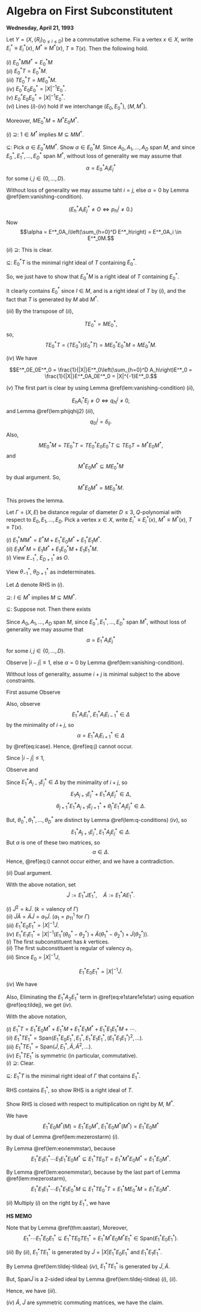 # Algebra on First Subconstitutent {#lec33}
**Wednesday, April 21, 1993** 

:::{.lemma #mezerostarm}
Let $Y = (X, \{R_i\}_{0\leq i\leq D})$ be a commutative scheme. Fix a vertex $x\in X$, write $E^*_i\equiv E^*_i(x)$, $M^* \equiv M^*(x)$, $T\equiv T(x)$. Then the following hold.

| $(i)$ $E^*_0MM^* = E^*_0M$

| $(ii)$ $E^*_0T = E^*_0M$.

| $(iii)$ $TE^*_0T = ME^*_0M$.

| $(iv)$ $E^*_0E_0E^*_0 = |X|^{-1}E^*_0$.

| $(v)$ $E^*_0E_0E^*_0 = |X|^{-1}E^*_0$.

| $(vi)$ Lines $(i)$-$(iv)$ hold if we interchange $(E_0, E^*_0)$, $(M, M^*)$.

Moreover, $ME^*_0M = M^*E_0M^*$.
:::

:::{.proof}
| $(i)$ $\supseteq$: $1\in M^*$ implies $M\subseteq MM^*$.

$\subseteq$: Pick $\alpha\in E^*_0MM^*$. Show $\alpha\in E^*_0M$. Since $A_0, A_1, \ldots, A_D$ span $M$, and since $E^*_0, E^*_1, \ldots, E^*_D$ span $M^*$, without loss of generality we may assume that 
$$\alpha = E^*_0A_iE^*_j$$
for some $i,j\in \{0, \ldots, D\}$.

Without loss of generality we may assume taht $i = j$, else $\alpha = 0$ by Lemma \@ref(lem:vanishing-condition).

$$(E^*_hA_iE^*_j \neq O \Leftrightarrow p^j_{hi}\neq 0.)$$

Now 
$$\alpha = E^*_0A_i\left(\sum_{h=0}^D E^*_h\right) = E^*_0A_i \in E^*_0M.$$

| $(ii)$ $\supseteq$: This is clear.

$\subseteq$: $E^*_0T$ is the minimal right ideal of $T$ containing $E^*_0$.

So, we just have to show that $E^*_0M$ is a right ideal of $T$ containing $E^*_0$.

It clearly contains $E^*_0$ since $I\in M$, and is a right ideal of $T$ by $(i)$, and the fact that $T$ is generated by $M$ abd $M^*$.

| $(iii)$ By the transpose of $(ii)$,
$$TE^*_0 = ME^*_0,$$
so, 
$$TE^*_0T = (TE^*_0)(E^*_0T) = ME^*_0E^*_0M = ME^*_0M.$$

| $(iv)$ We have
$$E^*_0E_0E^*_0 = \frac{1}{|X|}E^*_0\left(\sum_{h=0}^D A_h\right)E^*_0 = \frac{1}{|X|}E^*_0A_0E^*_0 = |X|^{-1}E^*_0.$$

| $(v)$ The first part is clear by using Lemma \@ref(lem:vanishing-condition) $(ii)$, 
$$E_hA^*_iE_j\neq O \Leftrightarrow q^j_{hi} \neq 0,$$
and Lemma \@ref(lem:phijqhij2) $(iii)$,
$$q^j_{0i} = \delta_{ij}.$$

Also,
$$ME^*_0M = TE^*_0T = TE^*_0E_0E^*_0T \subseteq TE_0T = M^*E_0M^*,$$
and 
$$M^*E_0M^* \subseteq ME^*_0M$$
by dual argument.
So, 
$$M^*E_0M^* = ME^*_0M.$$

This proves the lemma.
:::

:::{.lemma #eonemmstar}
Let $\Gamma = (X, E)$ be distance regular of diameter $D\leq 3$, $Q$-polynomial with respect to $E_0, E_1, \ldots, E_D$. Pick a vertex $x\in X$, 
write $E^*_i\equiv E^*_i(x)$, $M^* \equiv M^*(x)$, $T\equiv T(x)$.

| $(i)$ $E^*_1MM^* = E^*M + E^*_1E_0M^* + E^*_1E_1M^*$.

| $(ii)$ $E_1M^*M = E_1M^* + E_1E^*_0M + E_1E^*_1M$.
:::

:::{.proof}
| $(i)$ View $E^*_{-1}$, $E^*_{D+1}$ as $O$. 

View $\theta^*_{-1}$, $\theta^*_{D+1}$ as indeterminates.

Let $\Delta$ denote $\mathrm{RHS}$ in $(i)$.

$\supseteq$: $I\in M^*$ implies $M\subseteq MM^*$.

$\subseteq$: Suppose not. Then there exists
\begin{equation}
\alpha\in E^*_1MM^*\setminus \Delta. (\#eq:alpha) 
\end{equation}

Since $A_0, A_1, \ldots, A_D$ span $M$, since $E^*_0, E^*_1, \ldots, E^*_D$ span $M^*$, without loss of generality we may assume that
$$\alpha = E^*_1A_iE^*_j$$
for some $i,j\in \{0, \ldots, D\}$.

Observe $|i-j|\leq 1$, else $\alpha =0$ by Lemma \@ref(lem:vanishing-condition).

Without loss of generality, assume $i+j$ is minimal subject to the above constraints.

First assume
\begin{equation}
j = i+1. (\#eq:j)
\end{equation}
Observe
\begin{align}
& E^*_1A_iE^*_{i+1} + E^*_1A_iE^*_i + E^*_1A_iE^*_{i-1}\\
& \qquad = E^*_1A_i\left(\sum_{h=0}^D E^*_h\right)\\
& \qquad = E^*_1A_i\\
& \qquad \in \Delta. (\#eq:icase)
\end{align}

Also, observe
$$E^*_1A_iE^*_i, \; E^*_1A_iE^*_{i-1}\in \Delta$$
by the minimality of $i+j$, so
$$\alpha = E^*_1A_iE^*_{i+1}\in \Delta$$
by \@ref(eq:icase). Hence, \@ref(eq:j) cannot occur.

Since $|i-j|\leq 1$, 
\begin{equation}
i\in \{j, j+1\}. (\#eq:i)
\end{equation}

Observe
\begin{align}
& E^*_1A_{j+1}E^*_{j} + E^*_1A_jE^*_j + E^*_1A_{j-1}E^*_{j}\\
& \qquad = E^*_1\left(\sum_{h=0}^D A_h\right)E^*_j\\
& \qquad = |X|E^*_1E_0E^*_j\\
& \qquad \in \Delta, (\#eq:jplus1)
\end{align}
and
\begin{align}
& \theta^*_{j+1}E^*_1A_{j+1}E^*_{j} + \theta^*_j E^*_1A_jE^*_j + \theta^*_{j-1}E^*_1A_{j-1}E^*_{j}\\
& \qquad = E^*_1\left(\sum_{h=0}^D \theta^*_h A_h\right)E^*_j\\
& \qquad = |X|E^*_1E_1E^*_j\\
& \qquad \in \Delta. (\#eq:thetajplus1)
\end{align}

Since $E^*_1A_{j-1}E^*_j\in \Delta$ by the minimality of $i+j$, so
$$E_1A_{j+1}E^*_j + E^*_1A_jE^*_j \in \Delta,$$
$$\theta^*_{j+1}E^*_1A_{j+1}E^*_{j+1} + \theta^*_jE^*_1A_jE^*_j \in \Delta.$$

But, $\theta^*_0, \theta^*_1, \ldots, \theta^*_D$ are distinct by Lemma \@ref(lem:q-conditions) $(iv)$,
so
$$E^*_1A_{j+1}E^*_j, \; E^*_1A_jE^*_j\in \Delta.$$
But $\alpha$ is one of these two matrices, so
$$\alpha \in \Delta.$$
Hence, \@ref(eq:i) cannot occur either, and we have a contradiction.

| $(ii)$ Dual argument.
:::

:::{.lemma #tildej-tildea}
With the above notation, set
$$\tilde{J}:= E^*_1JE^*_1, \quad \tilde{A}:= E^*_1AE^*_1.$$

| $(i)$ $\tilde{J}^2 = k\tilde{J}$. $(k = \text{valency of $\Gamma$})$

| $(ii)$ $\tilde{J}\tilde{A} = \tilde{A}\tilde{J} = a_1\tilde{J}$. $(a_1 = p^{1}_{11} \text{ for } \Gamma)$

| $(iii)$ $E_1^*E_0E^*_1 = |X|^{-1}\tilde{J}$.

| $(iv)$ $E^*_1E_1E^*_1 = |X|^{-1}(E^*_1(\theta^*_0-\theta^*_2)+\tilde{A}(\theta^*_{1}-\theta^*_2)+\tilde{J}(\theta^*_2))$.
:::

:::{.proof}
| $(i)$ The first subconstituent has $k$ vertices.

| $(ii)$ The first subconstituent is regular of valency $a_1$.

| $(iii)$ Since $E_0 = |X|^{-1}J$, 
$$E^*_1E_0E^*_1 = |X|^{-1}\tilde{J}.$$

| $(iv)$ We have
\begin{align}
E^*_1E_1E^*_1 & = E^*_1\left(|X|^{-1}\sum_{h=0}^D\theta^*_h A_h\right)E^*_1\\
& = |X|^{-1}(\theta^*_0E^*_1A_0E^*_1 + \theta^*_1E^*_1A_1E^*_1 + \theta^*_2E^*_1A_2E^*_1)\\
& = |X|^{-1}(\theta^*_0E^*_1 + \theta^*_1\tilde{A} + \theta^*_2E^*_1A_2E^*_1). (\#eq:e1stare1e1star)
\end{align}
Also,
\begin{align}
\tilde{J} & = E^*_1JE^*_1\\
& = E^*_1A_0E^*_1 + E^*_1A_1E^*_1 + E^*_1A_2E^*_1\\
& = E^*_1 + \tilde{A} + E^*_1A_2E^*_1. (\#eq:tildej)
\end{align}
Eliminating the $E^*_1A_2E^*_1$ term in \@ref(eq:e1stare1e1star) using equation \@ref(eq:tildej), we get $(iv)$.
:::


:::{.lemma #e1starte1star}
With the above notation,

| $(i)$ $E^*_1T = E^*_1E_0M^* + E^*_1M + E^*_1E_1M^* + E^*_1E_1E^*_1M + \cdots$.

| $(ii)$ $E^*_1TE^*_1 = \mathrm{Span}(E^*_1E_0E^*_1, E^*_1, E^*_1E_1E^*_1, (E^*_1E_1E^*_1)^2, \ldots)$.

| $(iii)$ $E^*_1TE^*_1 = \mathrm{Span}(\tilde{J}, E^*_1, \tilde{A}, \tilde{A}^2, \ldots )$.

| $(iv)$ $E^*_1TE^*_1$ is symmetric (in particular, commutative).
:::


:::{.proof}
| $(i)$ $\supseteq$: Clear.

$\subseteq$: $E^*_1T$ is the minimal right ideal of $\Gamma$ that contains $E^*_1$.

$\mathrm{RHS}$ contains $E^*_1$, so show $\mathrm{RHS}$ is a right ideal of $T$.

Show $\mathrm{RHS}$ is closed with respect to multiplication on right by $M$, $M^*$.

We have
$$E^*_1E_0M^*(M) = E^*_1E_0M^*, \; E^*_1E_0M^*(M^*) = E^*_1E_0M^*$$
by dual of Lemma \@ref(lem:mezerostarm) $(i)$.

By Lemma \@ref(lem:eonemmstar),
\begin{align}
& E^*_1E_1E^*_1\cdots E^*_1M(M^*)\\
& \qquad = E^*_1E_1E^*_1\cdots E_1(E^*_1MM^*)\\
& \qquad = E^*_1E_1E^*_1\cdots E_1(E^*_1M+E^*_1E_0M^* + E^*_1E_1M^*)\\
& \qquad \in \mathrm{RHS},
\end{align}
because
$$E^*_1E_1E^*_1\cdots E_1E^*_1E_0M^* \subseteq E^*_1TE_0T = E^*_1M^*E_0M^* = E^*_1E_0M^*.$$

By Lemma \@ref(lem:eonemmstar),
\begin{align}
& E^*_1E_1E^*_1\cdots E_1M^*(M)\\
& \qquad = E^*_1E_1E^*_1\cdots E^*_1(_1M^*M)\\
& \qquad = E^*_1E_1E^*_1\cdots E^*_1(E_1M^*+E_1E^*_0M^* + E_1E^*_1M)\\
& \qquad \in \mathrm{RHS},
\end{align}
because by the last part of Lemma \@ref(lem:mezerostarm),
$$E^*_1E_1E^*_1\cdots E^*_1E_1E^*_0M \subseteq E^*_1TE^*_0T = E^*_1ME^*_0M = E^*_1E_0M^*.$$

| $(ii)$ Multiply $(i)$ on the right by $E^*_1$, we have

\begin{align}
E^*_1TE^*_1 & = E^*_1E_0M^*E^*_1 + E^*_1ME^*_1 + E^*_1E_1M^*E^*_1\\
& \quad + \cdots + E^*_1E_1\cdots E_1M^*E^*_1 + E^*_1E_1\cdots E^*_1ME^*_1\\
& = \mathrm{Span}(E^*_1E_0E^*_1, E^*_1, E^*_1E_1E^*_1, (E^*_1E_1E^*_1)^2, \ldots).
\end{align}

:::{.hs}
**HS MEMO**

Note that by Lemma \@ref(thm:aastar),
\begin{align}
E^*_1ME^*_1 & = \mathrm{Span}(E^*_1A_0E^*_1, E^*_1A_1E^*_1, E^*_1A_2E^*_1)\\
& = \mathrm{Span}(E^*_1, E^*_1E_1E^*_1, E^*_1E_0E^*_1).
\end{align}
Moreover, 
$$E^*_1\cdots E^*_1E_0E^*_1 \subseteq E^*_1TE_0TE^*_1 = E^*_1M^*E_0M^*E^*_1 \in \mathrm{Span}(E^*_1E_0E^*_1).$$
:::

| $(iii)$ By $(ii)$, $E^*_1TE^*_1$ is generated by $\tilde{J} = |X|E^*_1E_0E^*_1$ and $E^*_1E_1E^*_1$.

By Lemma \@ref(lem:tildej-tildea) $(iv)$, $E^*_1TE^*_1$ is generated by $\tilde{J}, \tilde{A}$.

But, $\mathrm{Span}{\tilde{J}}$ is a $2$-sided ideal by Lemma \@ref(lem:tildej-tildea) $(i)$, $(ii)$. 

Hence, we have $(iii)$.

| $(iv)$ $\tilde{A}$, $\tilde{J}$ are symmetric commuting matrices, we have the claim.
:::

